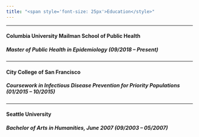 ```yaml
---
title: "<span style='font-size: 25px'>Education</style>"
---
```


***  

#### **Columbia University Mailman School of Public Health**  
##### *Master of Public Health in Epidemiology (09/2018 – Present)*  

***  

#### **City College of San Francisco **  
##### *Coursework in Infectious Disease Prevention for Priority Populations (01/2015 – 10/2015)*  

***  

#### **Seattle University**  
##### *Bachelor of Arts in Humanities, June 2007 (09/2003 – 05/2007)*  